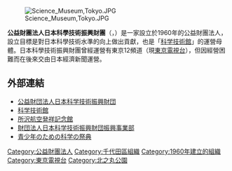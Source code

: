 [[File:Science_Museum,Tokyo.JPG|thumb]]

'''公益財團法人日本科學技術振興財團'''（{{lang-ja|公益財団法人日本科学技術振興財団、にほんかがくぎじゅつしんこうざいだん}}，{{Lang-en|Japan Science Foundation}}）是一家設立於1960年的公益財團法人，設立目標是對日本科學技術水準的向上做出貢獻，也是「[[科學技術館_(日本)|科学技術館]]」的運營母體。日本科學技術振興財團曾經運營有東京12頻道（現[[東京電視台|東京電視台]]），但因經營困難而在後來交由日本經濟新聞運營。
==外部連結==
*[http://www2.jsf.or.jp/ 公益財団法人日本科学技術振興財団] {{Wayback|url=http://www2.jsf.or.jp/ |date=20210228083956 }}
*[http://www.jsf.or.jp/ 科学技術館] {{Wayback|url=http://www.jsf.or.jp/ |date=20210228083956 }}
*[http://tam-web.jsf.or.jp/ 所沢航空発祥記念館] {{Wayback|url=http://tam-web.jsf.or.jp/ |date=20210309002424 }}
*[http://ppd.jsf.or.jp/ 財団法人日本科学技術振興財団振興事業部] {{Wayback|url=http://ppd.jsf.or.jp/ |date=20150512092619 }}
*[http://www.kagakunosaiten.jp/ 青少年のための科学の祭典] {{Wayback|url=http://www.kagakunosaiten.jp/ |date=20201003205125 }}

{{Authority control}}
[[Category:公益財團法人|Category:公益財團法人]]
[[Category:千代田區組織|Category:千代田區組織]]
[[Category:1960年建立的組織|Category:1960年建立的組織]]
[[Category:東京電視台|Category:東京電視台]]
[[Category:北之丸公園|Category:北之丸公園]]